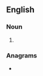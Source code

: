 ==English==

===Noun===
{{head|en|noun form|head=[[mountain]] [[lion]]s}}

# {{plural of|en|mountain lion}}

===Anagrams===
* {{anagrams|en|a=aiilmnnnoostu|nonsimulation}}